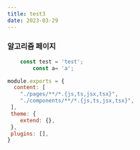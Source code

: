```yaml
---
title: test3
date: 2023-03-29
---
```


### 알고리즘 페이지



```javascript
    const test = 'test';  
        const a= 'a';
```

```javascript:tailwind.config.js
module.exports = {
  content: [
    "./pages/**/*.{js,ts,jsx,tsx}",
 	"./components/**/*.{js,ts,jsx,tsx}",
 ],
 theme: {
    extend: {},
 },
 plugins: [],
}
```
